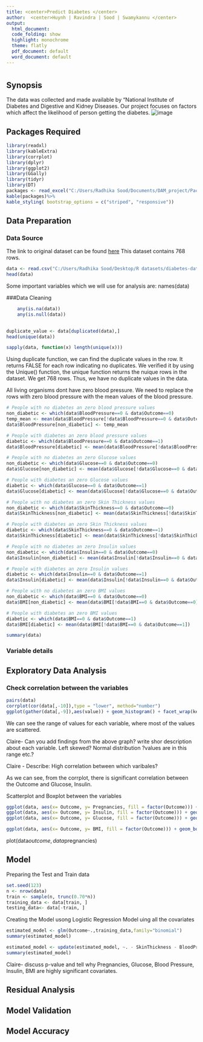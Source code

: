 ---
title: <center>Predict Diabetes </center> 
author:  <center>Huynh | Ravindra | Sood | Swamykannu </center>
output:
  html_document:
  code_folding: show
  highlight: monochrome
  theme: flatly
  pdf_document: default
  word_document: default
---

# {.tabset .tabset-fade .tabset-pills}

## Synopsis 
The data was collected and made available by "National Institute of Diabetes and Digestive and Kidney Diseases. Our project focuses on factors which affect the likelihood of person getting the diabetes.
![image](https://3n9hl3wy2ektx6nh3y3tpu15-wpengine.netdna-ssl.com/wp-content/uploads/sites/22/2019/01/diabetestest_647161.jpg)

## Packages Required
```{r List of packages used for the project}
library(readxl)
library(kableExtra)
library(corrplot)
library(dplyr)
library(ggplot2)
library(GGally)
library(tidyr)
library(DT)
packages <- read_excel("C:/Users/Radhika Sood/Documents/DAM_project/Packages.xlsx")
kable(packages)%>%
kable_styling( bootstrap_options = c("striped", "responsive"))

```

## Data Preparation

### Data Source

The link to original dataset can be found [here](https://www.kaggle.com/kandij/diabetes-dataset)
This dataset contains 768 rows.
```{r Importing data from URL into the table} 
data <- read.csv("C:/Users/Radhika Sood/Desktop/R datasets/diabetes-dataset/diabetes2.csv", stringsAsFactors = FALSE, header = TRUE)
head(data)
```
Some important variables which we will use for analysis are:
names(data)

###Data Cleaning 

```{r Check for missing values}
    any(is.na(data))
    any(is.null(data))
    
```
```{r Check for duplicate values}
duplicate_value <- data[duplicated(data),]
head(unique(data))

sapply(data, function(x) length(unique(x)))
```
Using duplicate function, we can find the duplicate values in the row. It returns FALSE for each row indicating no duplicates. We verified it by using the Unique() function, the unique function returns the nuique rows in the dataset. We get 768 rows. Thus, we have no duplicate values in the data.
 
 
All living organisms dont have zero blood pressure. We need to replace the rows with zero blood pressure with the mean values of the blood pressure.  
```{r Check for incorrect values and replace with relevant values}
# People with no diabetes an zero blood pressure values
non_diabetic <- which(data$BloodPressure==0 & data$Outcome==0)
temp_mean <- mean(data$BloodPressure[!data$BloodPressure==0 & data$Outcome==0])
data$BloodPressure[non_diabetic] <- temp_mean

# People with diabetes an zero blood pressure values
diabetic <- which(data$BloodPressure==0 & data$Outcome==1)
data$BloodPressure[diabetic] <- mean(data$BloodPressure[!data$BloodPressure==0 & data$Outcome==1])

# People with no diabetes an zero Glucose values
non_diabetic <- which(data$Glucose==0 & data$Outcome==0)
data$Glucose[non_diabetic] <- mean(data$Glucose[!data$Glucose==0 & data$Outcome==0])

# People with diabetes an zero Glucose values
diabetic <- which(data$Glucose==0 & data$Outcome==1)
data$Glucose[diabetic] <- mean(data$Glucose[!data$Glucose==0 & data$Outcome==1])

# People with no diabetes an zero Skin Thickness values
non_diabetic <- which(data$SkinThickness==0 & data$Outcome==0)
data$SkinThickness[non_diabetic] <- mean(data$SkinThickness[!data$SkinThickness==0 & data$Outcome==0])

# People with diabetes an zero Skin Thickness values
diabetic <- which(data$SkinThickness==0 & data$Outcome==1)
data$SkinThickness[diabetic] <- mean(data$SkinThickness[!data$SkinThickness==0 & data$Outcome==1])

# People with no diabetes an zero Insulin values
non_diabetic <- which(data$Insulin==0 & data$Outcome==0)
data$Insulin[non_diabetic] <- mean(data$Insulin[!data$Insulin==0 & data$Outcome==0])

# People with diabetes an zero Insulin values
diabetic <- which(data$Insulin==0 & data$Outcome==1)
data$Insulin[diabetic] <- mean(data$Insulin[!data$Insulin==0 & data$Outcome==1])

# People with no diabetes an zero BMI values
non_diabetic <- which(data$BMI==0 & data$Outcome==0)
data$BMI[non_diabetic] <- mean(data$BMI[!data$BMI==0 & data$Outcome==0])

# People with diabetes an zero BMI values
diabetic <- which(data$BMI==0 & data$Outcome==1)
data$BMI[diabetic] <- mean(data$BMI[!data$BMI==0 & data$Outcome==1])

summary(data)
```
### Variable details 
  
## Exploratory Data Analysis
### Check correlation between the variables 
```{r}

pairs(data)
corrplot(cor(data[,-10]),type = "lower", method="number")
ggplot(gather(data[,-9]),aes(value)) + geom_histogram() + facet_wrap(key~.,scales="free_x")
```
We can see the range of values for each variable, where most of the values are scattered.

Claire- Can you add findings from the above graph? write shor description about each variable. Left skewed? Normal distribution ?values are in this range etc.?

Claire - Describe: High correlation between which varibales?

As we can see, from the corrplot, there is significant correlation between the Outcome and Glucose, Insulin.


Scatterplot and Boxplot between the variables

```{r}
ggplot(data, aes(x= Outcome, y= Pregnancies, fill = factor(Outcome))) + geom_boxplot() + theme(legend.position = "bottom") 
ggplot(data, aes(x= Outcome, y= Insulin, fill = factor(Outcome))) + geom_boxplot() + theme(legend.position = "bottom") 
ggplot(data, aes(x= Outcome, y= Glucose, fill = factor(Outcome))) + geom_boxplot() + theme(legend.position = "bottom") 

ggplot(data, aes(x= Outcome, y= BMI, fill = factor(Outcome))) + geom_boxplot() + theme(legend.position = "bottom") 
```

plot(data$outcome,data$pregnancies)

## Model
Preparing the Test and Train data
```{r}
set.seed(123)
n <- nrow(data)
train <- sample(n, trunc(0.70*n))
training_data <- data[train, ]
testing_data<- data[-train, ]
```


Creating the Model usong Logistic Regression
Model uing all the covariates
```{r}
estimated_model <- glm(Outcome~.,training_data,family="binomial")
summary(estimated_model)
```
```{r}
estimated_model <- update(estimated_model, ~. - SkinThickness - BloodPressure - Age - DiabetesPedigreeFunction)
summary(estimated_model)
```

Claire- discuss p-value and tell why Pregnancies, Glucose, Blood Pressure, Insulin, BMI are highly significant covariates.



## Residual Analysis

## Model Validation

## Model Accuracy
